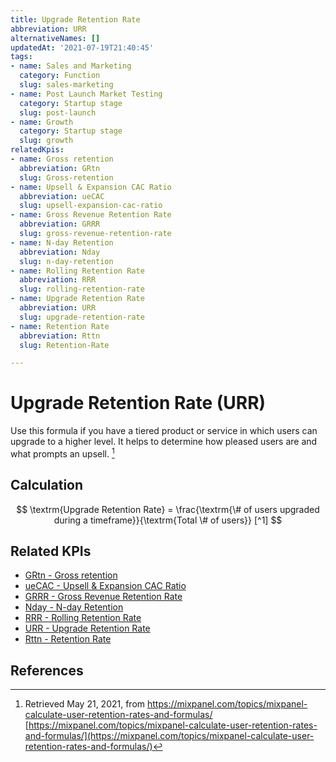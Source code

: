 ```yaml
---
title: Upgrade Retention Rate
abbreviation: URR
alternativeNames: []
updatedAt: '2021-07-19T21:40:45'
tags:
- name: Sales and Marketing
  category: Function
  slug: sales-marketing
- name: Post Launch Market Testing
  category: Startup stage
  slug: post-launch
- name: Growth
  category: Startup stage
  slug: growth
relatedKpis:
- name: Gross retention
  abbreviation: GRtn
  slug: Gross-retention
- name: Upsell & Expansion CAC Ratio
  abbreviation: ueCAC
  slug: upsell-expansion-cac-ratio
- name: Gross Revenue Retention Rate
  abbreviation: GRRR
  slug: gross-revenue-retention-rate
- name: N-day Retention
  abbreviation: Nday
  slug: n-day-retention
- name: Rolling Retention Rate
  abbreviation: RRR
  slug: rolling-retention-rate
- name: Upgrade Retention Rate
  abbreviation: URR
  slug: upgrade-retention-rate
- name: Retention Rate
  abbreviation: Rttn
  slug: Retention-Rate

---
```


# Upgrade Retention Rate (URR)

Use this formula if you have a tiered product or service in which users can upgrade to a higher level. It helps to determine how pleased users are and what prompts an upsell. [^1]

## Calculation

$$
\textrm{Upgrade Retention Rate} = \frac{\textrm{\# of users upgraded during a timeframe}}{\textrm{Total \# of users}} [^1]
$$



## Related KPIs

- [GRtn - Gross retention](/en/kpis/Gross-retention)
- [ueCAC - Upsell & Expansion CAC Ratio](/en/kpis/upsell-expansion-cac-ratio)
- [GRRR - Gross Revenue Retention Rate](/en/kpis/gross-revenue-retention-rate)
- [Nday - N-day Retention](/en/kpis/n-day-retention)
- [RRR - Rolling Retention Rate](/en/kpis/rolling-retention-rate)
- [URR - Upgrade Retention Rate](/en/kpis/upgrade-retention-rate)
- [Rttn - Retention Rate](/en/kpis/Retention-Rate)

## References

[^1]:   Retrieved May 21, 2021, from https://mixpanel.com/topics/mixpanel-calculate-user-retention-rates-and-formulas/ [https://mixpanel.com/topics/mixpanel-calculate-user-retention-rates-and-formulas/](https://mixpanel.com/topics/mixpanel-calculate-user-retention-rates-and-formulas/)
[^2]:   Retrieved May 21, 2021, from https://mixpanel.com/topics/mixpanel-calculate-user-retention-rates-and-formulas/ [https://mixpanel.com/topics/mixpanel-calculate-user-retention-rates-and-formulas/](https://mixpanel.com/topics/mixpanel-calculate-user-retention-rates-and-formulas/)
